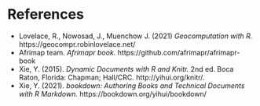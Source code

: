 # References {#reference}

- Lovelace, R., Nowosad, J., Muenchow J. (2021) *Geocomputation with R.* https://geocompr.robinlovelace.net/
- Afrimap team. *Afrimapr book.* https://github.com/afrimapr/afrimapr-book
- Xie, Y. (2015). *Dynamic Documents with R and Knitr.* 2nd ed. Boca Raton, Florida: Chapman; Hall/CRC. http://yihui.org/knitr/.
- Xie, Y. (2021). *bookdown: Authoring Books and Technical Documents with R Markdown.* https://bookdown.org/yihui/bookdown/





